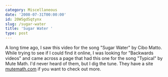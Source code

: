 ```yaml
---
category: Miscellaneous
date: '2008-07-31T00:00:00'
id: 20WSgdSqtynx
slug: /sugar-water
title: 'Sugar Water '
type: post
---
```


A long time ago, I saw this video for the song "Sugar Water" by
Cibo Matto.
While trying to see if I could find it online, I was looking for
"Backwards videos" and came across a page that had this one for the
song "Typical" by Mute Math.
I'd never heard of them, but I dig the tune. They have a site
[mutemath.com](http://www.mutemath.com/) if you want to check out
more.